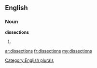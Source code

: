 ==English==

===Noun===
'''dissections'''

# {{plural of|[[dissection]]}}

[[Category:English plurals]]

[[ar:dissections]]
[[fr:dissections]]
[[my:dissections]]